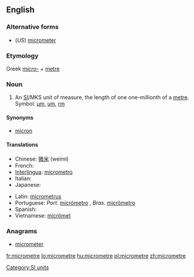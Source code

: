 ==English==

===Alternative forms===
* (''US'') [[micrometer]]

===Etymology===
Greek ''[[micro-]]'' + [[metre]]

===Noun===
{{en-noun}}

# An [[SI#Abbreviation|SI]]/MKS unit of measure, the length of one one-millionth of a [[metre]]. Symbol: [[µm]], [[um]], [[rm]]

====Synonyms====
* {{qualifier|obsolete}} [[micron]]

====Translations====
{{trans-top|one-millionth of a metre}}
* Chinese: [[微米]] (weimi)
* French: {{t+|fr|micromètre}}
* [[Interlingua]]: [[micrometro]]
* Italian: {{t+|it|micron|m}}
* Japanese: {{t-|ja|マイクロメートル}}
{{trans-mid}}
* Latin: [[micrometrus]]
* Portuguese: ''Port.'' [[micrómetro]] {{m}}, ''Bras.'' [[micrômetro]] {{m}}
* Spanish: {{t+|es|micrómetro|m}}
* Vietnamese: [[micrômet]]
{{trans-bottom}}

===Anagrams===
* [[micrometer#English|micrometer]]

[[Category:SI units]]

[[fr:micrometre]]
[[lo:micrometre]]
[[hu:micrometre]]
[[pl:micrometre]]
[[zh:micrometre]]